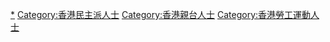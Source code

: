 [[Category:港九工團聯合總會|*]]
[[Category:香港民主派人士|Category:香港民主派人士]]
[[Category:香港親台人士|Category:香港親台人士]]
[[Category:香港勞工運動人士|Category:香港勞工運動人士]]